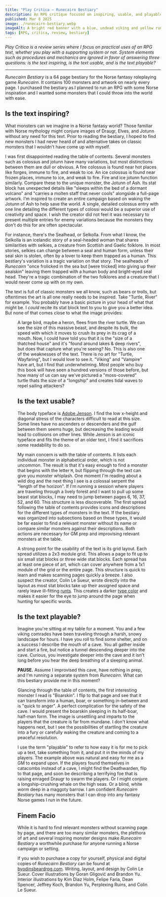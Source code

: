 ```yaml
---
title: "Play Critica — Runecairn Bestiary"
description: An RPG critique focused on inspiring, usable, and playable texts.
published: Mar 8 2025
image: ./runecairn-bestiary.webp
imageAlt: A bright red banner with a blue, undead viking and yellow runic text that says Runecairn Bestiary.
tags: [RPG, critica, review, bestiary]
---
```



_Play Critica is a review series where I focus on practical uses of an RPG text, whether you play with a supporting system or not. System elements such as procedures and mechanics are ignored in favor of answering three questions: is the text inspiring, is the text usable, and is the text playable?_

---

_Runecairn Bestiary_ is a 64 page bestiary for the Norse fantasy roleplaying game _Runecairn_. It contains 100 monsters and artwork on nearly every page. I purchased the bestiary as I planned to run an RPG with some Norse inspiration and I wanted some monsters that I could throw into the world with ease.

## Is the text inspiring?

What monsters can we imagine in a Norse fantasy world? Those familiar with Norse mythology might conjure images of Draugr, Elves, and Jotunn without any need for this text. Prior to reading the bestiary, I hoped to find new monsters I had never heard of and alternative takes on classic monsters that I wouldn't have come up with myself.

I was first disappointed reading the table of contents. Several monsters such as colossus and jotunn have many variations, but most distinctions between them are dull or obvious. A fire colossus is found near hot places like forges, immune to fire, and weak to ice. An ice colossus is found near frozen places, immune to ice, and weak to fire. Fire and ice jotunn function similarly. Compare these to the unique monster, the Jotunn of Ash. Its stat block has unexpected details like "sleeps within the bed of a dormant volcano" and "carries a molten staff that never cools" alongside a full-page artwork. I'm inspired to create an entire campaign based on waking the Jotunn of Ash to help save the world. A single, detailed colossus entry with one line detailing the different types of colossi would be a superior use of creativity and space. I wish the creator did not feel it was necessary to present multiple entries for enemy variations because the monsters they don't do this for are often spectacular.

For instance, there's the Sealhead, or Selkolla. From what I know, the Selkolla is an icelandic story of a seal-headed woman that shares similarities with selkies, a creature from Scottish and Gaelic folklore. In most stories, selkies can change between a seal and human form, unless their seal skin is stolen, often by a lover to keep them trapped as a human. This bestiary's variation is a tragic variation on that story. The sealheads of _Runecairn_ "once frolicked in the sea but [were tricked] into giving up their sealskin" leaving them trapped with a human body and bright-eyed seal head. They're a tragic combination of the two folklores and a creature that I would never come up with on my own.

The text is full of classic monsters we all know, such as bears or trolls, but oftentimes the art is all one really needs to be inspired. Take "Turtle, River" for example. You probably have a basic picture in your head of what that might be. I _could_ recite its stat block text to you to give you a better idea. But none of that comes close to what the image provides:

<Figure src={turtle}
        alt="Art of a massive river turtle leaping out of the water and snapping at a heron flying away." />

A large bird, maybe a heron, flees from the river turtle. We can see the size of this massive beast, and despite its bulk, the speed with which it moves to crush its prey in its crag of a mouth. Now, I could have told you that it is the "size of a thatched house" and it's "found around lakes & deep rivers", but does that capture what you're seeing? No. This is also one of the weaknesses of the text. There is no art for "Turtle, Wayfaring", but I would love to see it. "Viking" and "Vampire" have art, but I find that underwhelming. Most people who buy this book will have seen a hundred versions of those before, but how many of us can say we've pictured a "moss-covered" turtle thats the size of a "longship" and creates tidal waves to repel sailing attackers?

## Is the text usable?

The body typeface is [Adobe Jenson](https://en.wikipedia.org/wiki/Adobe_Jenson). I find the low x-height and diagonal stress of the characters difficult to read at this size. Some lines have no ascenders or descenders and the gulf between them seems huge, but decreasing the leading would lead to collisions on other lines. While Jenson is an iconic typeface and fits the theme of an older text, I find it sacrifices some readability to do so.

My main concern is with the table of contents. It lists each individual monster in alphabetical order, which is not uncommon. The result is that it's easy enough to find a monster that begins with the letter `M`, but flipping through the text can give you monster whiplash. One moment I'm reading about a wild dog and the next thing I see is a colossal serpent the "length of the horizon". If I'm running a session where players are traveling through a lively forest and I want to pull up some beast stat blocks, I may need to jump between pages 6, 16, 37, 52, and 60. This structure is less discoverable. The first spread following the table of contents provides icons and descriptions for the different types of monsters in the text. If the bestiary was organized into subsections based on these types, it would be far easier to find a relevant monster without its name or compare similar monsters against their descriptions. Both actions are necessary for GM prep and improvising relevant monsters at the table.

A strong point for the usability of the text is its grid layout. Each spread utilizes a 2x3 module grid. This allows a page to fit up to six small stat blocks or three wide stat blocks. Each spread has at least one piece of art, which can cover anywhere from a 1x1 module of the grid or the entire page. This structure is quick to learn and makes scanning pages quickly a breeze. I also suspect the creator, Colin Le Sueur, wrote directly into the layout as most stat blocks take up their assigned space and rarely leave ill-fitting [runts](https://en.wikipedia.org/wiki/Widows_and_orphans). This creates a darker [type color](https://en.wikipedia.org/wiki/Type_color) and makes it easier for the eye to jump around the page when hunting for specific words.

## Is the text playable?

Imagine you're sitting at my table for a moment. You and a few viking comrades have been traveling through a harsh, snowy landscape for hours. I have you roll to find some shelter, and on a success I describe the mouth of a cave. You all gather inside and start a fire, but notice a tunnel descending deeper into the cave. Curious, you investigate deeper into the cave and it isn't long before you hear the deep breathing of a sleeping animal.

**PAUSE.** Assume I improvised this cave, have nothing in prep, and I'm running a separate system from _Runecairn_. What can this bestiary provide me in this moment?

Glancing through the table of contents, the first interesting monster I read is "Boarskin". I flip to that page and see that it can transform into a human, boar, or something in-between and is "quick to anger". A perfect complication for the safety of the cave. I would present the boarskin sleeping in its half-boar, half-man form. The image is unsettling and imparts to the players that the creature is far from mundane. I don't know what happens next, but I see the possibilities of startling the creature into a fury or carefully waking the creature and coming to a peaceful resolution.

I use the term "playable" to refer to how easy it is for me to pick up a text, take something from it, and put it in the minds of my players. The example above was natural and easy for me as a GM to expand upon. If the players found themselves in catacombs instead of a cave, I might find the Deathwarden, flip to that page, and soon be describing a terrifying foe that is raising enraged Draugr to swarm the players. Or I might conjure a longship-crushing whale on the high seas. Or a blind, white worm deep in a maggoty barrow. I am confident _Runecairn Bestiary_ has many monsters that I can drop into any fantasy Norse games I run in the future. 

## Finem Facio

While it is hard to find relevant monsters without scanning page by page, and there are too many similar monsters, the plethora of art and several inspiring monster designs make _Runecairn Bestiary_ a worthwhile purchase for anyone running a Norse campaign or setting.

If you wish to purchase a copy for yourself, physical and digital copies of _Runecairn Bestiary_ can be found at [byodinsbeardrpg.com](https://shop.byodinsbeardrpg.com/products/runecairn-bestiary). Writing, layout, and design by Colin Le Sueur. Cover illustrations by Goran Gligović and Brandon Yu. Interior illustrations by Kim Diaz Holm, Felipe Faria, Dean Spencer, Jeffrey Koch, Brandon Yu, Perplexing Ruins, and Colin Le Sueur.
